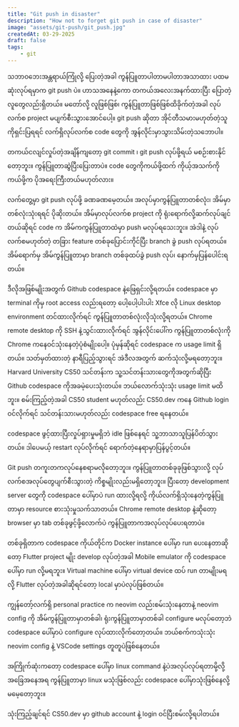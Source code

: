 ```yaml
---
title: "Git push in disaster"
description: "How not to forget git push in case of disaster"
image: "assets/git-push/git_push.jpg"
createdAt: 03-29-2025
draft: false
tags:
    - git
---
```


သဘာဝဘေးအန္တရာယ်ကြုံလို့ ပြေးတဲ့အခါ ကွန်ပြူတာပါတာမပါတာအသာထား ပထမဆုံးလုပ်ရမှာက git push ပဲ။ ဟာသအနေနဲ့ကော တကယ်အလေးအနက်ထားပြီး ပြောတဲ့လူတွေလည်းရှိတယ်။ မတော်လို့ လူဖြစ်ဖြစ်၊ ကွန်ပြူတာဖြစ်ဖြစ်ထိခိုက်တဲ့အခါ လုပ်လက်စ project မပျက်စီးသွားအောင်ပေါ့။ git push ဆိုတာ အိုင်တီသမားမဟုတ်တဲ့သူကိုရှင်းပြရရင် လက်ရှိလုပ်လက်စ code တွေကို အွန်လိုင်းမှာသွားသိမ်းတဲ့သဘောပါ။

တကယ်ငလျင်လှုပ်တဲ့အချိန်ကျတော့ git commit ၊ git push လုပ်ဖို့ရယ် မစဉ်းစားနိုင်တော့ဘူး။ ကွန်ပြူတာဆွဲပြီးပြေးတာပဲ။ code တွေကိုကယ်ဖို့ထက် ကိုယ့်အသက်ကိုကယ်ဖို့က ပိုအရေးကြီးတယ်မဟုတ်လား။

လက်တွေ့မှာ git push လုပ်ဖို့ ခဏခဏမေ့တယ်။ အလုပ်မှာကွန်ပြူတာတစ်လုံး၊ အိမ်မှာတစ်လုံးသုံးရရင် ပိုဆိုးတယ်။ အိမ်မှာလုပ်လက်စ project ကို ရုံးရောက်လို့ဆက်လုပ်ချင်တယ်ဆိုရင် code က အိမ်ကကွန်ပြူတာထဲမှာ push မလုပ်ရသေးဘူး။ အဲဒါနဲ့ လုပ်လက်စမဟုတ်တဲ့ တခြား feature တစ်ခုပြောင်းကိုင်ပြီး branch ခွဲ push လုပ်ရတယ်။ အိမ်ရောက်မှ အိမ်ကွန်ပြူတာမှာ branch တစ်ခုထပ်ခွဲ push လုပ်၊ နောက်မှပြန်ပေါင်းရတယ်။

ဒီလိုအဖြစ်မျိုးအတွက် Github codespace နဲ့ဖြေရှင်းလို့ရတယ်။ codespace မှာ terminal ကိုမှ root access လည်းရတော့ ပေါ့ပေါ့ပါးပါး Xfce လို Linux desktop environment တင်ထားလိုက်ရင် ကွန်ပြူတာတစ်လုံးလိုသုံးလို့ရတယ်။    Chrome remote desktop ကို SSH နဲ့သွင်းထားလိုက်ရင် အွန်လိုင်းပေါ်က ကွန်ပြူတာတစ်လုံးကို Chrome ကနေဝင်သုံးနေတဲ့ပုံစံမျိုးပေါ့။
ပုံမှန်ဆိုရင် codespace က usage limit ရှိတယ်။ သတ်မှတ်ထားတဲ့ နာရီပြည့်သွားရင် အဲဒီလအတွက် ဆက်သုံးလို့မရတော့ဘူး။ Harvard University CS50 သင်တန်းက သူ့သင်တန်းသားတွေကိုအတွက်ဆိုပြီး Github codespace ကိုအခမဲ့ပေးသုံးတယ်။ ဘယ်လောက်သုံးသုံး usage limit မထိဘူး။ စမ်းကြည့်တဲ့အခါ CS50 student မဟုတ်လည်း CS50.dev ကနေ Github login ဝင်လိုက်ရင် သင်တန်းသားမဟုတ်လည်း codespace free ရနေတယ်။

codespace ဖွင့်ထားပြီးလှုပ်ရှားမှုမရှိဘဲ idle ဖြစ်နေရင် သူ့ဘာသာသူပြန်ပိတ်သွားတယ်။ ဒါပေမယ့် restart လုပ်လိုက်ရင် ရောက်တဲ့နေရာမှာပြန်ပွင့်တယ်။

Git push တကူးတကလုပ်နေစရာမလိုတော့ဘူး။ ကွန်ပြူတာတစ်ခုခုဖြစ်သွားလို့ လုပ်လက်စအလုပ်တွေပျက်စီးသွားတဲ့ ကိစ္စမျိုးလည်းမရှိတော့ဘူး။ ပြီးတော့ development server တွေကို codespace ပေါ်မှာပဲ run ထားလို့ရလို့ ကိုယ်လက်ရှိသုံးနေတဲ့ကွန်ပြူတာမှာ resource စားသုံးမှုသက်သာတယ်။ Chrome remote desktop နဲ့ဆိုတော့ browser မှာ tab တစ်ခုဖွင့်ဖို့လောက်ပဲ ကွန်ပြူတာကအလုပ်လုပ်ပေးရတာပဲ။

တစ်ခုရှိတာက codespace ကိုယ်တိုင်က Docker instance ပေါ်မှာ run ပေးနေတာဆိုတော့ Flutter project မျိုး develop လုပ်တဲ့အခါ Mobile emulator ကို codespace ပေါ်မှာ run လို့မရဘူး။ Virtual machine ပေါ်မှာ virtual device ထပ် run တာမျိုးမရလို့ Flutter လုပ်တဲ့အခါဆိုရင်တော့ local မှာပဲလုပ်ဖြစ်တယ်။

ကျွန်တော့်လက်ရှိ personal practice က neovim လည်းစမ်းသုံးနေတာနဲ့ neovim config ကို အိမ်ကွန်ပြူတာမှာတစ်ခါ၊ ရုံးကွန်ပြူတာမှာတစ်ခါ configure မလုပ်တော့ဘဲ codespace ပေါ်မှာပဲ configure လုပ်ထားလိုက်တော့တယ်။ ဘယ်စက်ကသုံးသုံး neovim config နဲ့ VSCode settings တူတူပဲဖြစ်နေတယ်။

အကြိုက်ဆုံးကတော့ codespace ပေါ်မှာ linux command နဲ့ပဲအလုပ်လုပ်ရတာမို့လို့ အခြေအနေအရ ကွန်ပြူတာမှာ linux မသုံးဖြစ်လည်း codespace ပေါ်မှာသုံးဖြစ်နေလို့ မမေ့တော့ဘူး။

သုံးကြည့်ချင်ရင် CS50.dev မှာ github account နဲ့ login ဝင်ပြီးစမ်းလို့ရပါတယ်။
